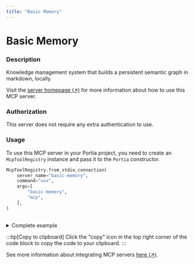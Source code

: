 ```yaml
---
title: "Basic Memory"
---
```

<!-- WARNING: This file is auto-generated by generate_tool_docs.py. Do not edit manually. -->


# Basic Memory

### Description

Knowledge management system that builds a persistent semantic graph in markdown, locally.

Visit the [server homepage (↗)](https://github.com/basicmachines-co/basic-memory) for more information about how to use this MCP server.

### Authorization

This server does not require any extra authentication to use.

### Usage

To use this MCP server in your Portia project, you need to create an `McpToolRegistry` instance and pass it to the `Portia` constructor.

```python
McpToolRegistry.from_stdio_connection(
    server_name="basic-memory",
    command="uvx",
    args=[
        "basic-memory",
        "mcp",
    ],
)
                    
```

<details>
<summary>Complete example</summary>

Equip your `Portia` instance with the tools from the MCP server, in addition to the default tools from the `DefaultToolRegistry`:

```python
from portia import DefaultToolRegistry, McpToolRegistry, Portia, Config

config = Config.from_default()
tool_registry = DefaultToolRegistry(config) +  McpToolRegistry.from_stdio_connection(
    server_name="basic-memory",
    command="uvx",
    args=[
        "basic-memory",
        "mcp",
    ],
)
                    

portia = Portia(config=config, tools=tool_registry)
```

</details>

:::tip[Copy to clipboard]
Click the "copy" icon in the top right corner of the code block to copy the code to your clipboard.
:::

See more information about integrating MCP servers [here (↗)](/mcp-servers).

